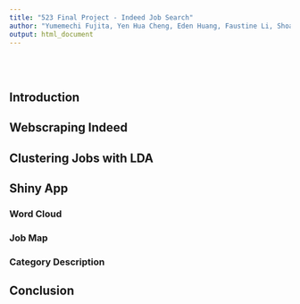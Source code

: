 ```yaml
---
title: "523 Final Project - Indeed Job Search"
author: "Yumemechi Fujita, Yen Hua Cheng, Eden Huang, Faustine Li, Shoaji Li"
output: html_document
---
```


<br><br>

## Introduction

## Webscraping Indeed

## Clustering Jobs with LDA

## Shiny App

### Word Cloud

### Job Map

### Category Description

## Conclusion



